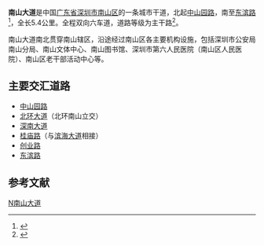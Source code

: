 {{Infobox China Road
|路牌类型=Shenzhen
|中文道路名称=南山大道
|道路英文名=Nanshan Blvd
|图片=
|图片说明=
|道路方向=NS
|道路属性=主干路
|道路总长度=5.4
|车速限制=60
|行车线数量=
|所在地区={{CHN}}[[广东省|广东省]][[深圳市|深圳市]][[南山区|南山区]]
|起点=[[中山园路|中山园路]]
|终点=[[东滨路|东滨路]]
|道路命名日期=
|命名缘由= 南山区中心道路
|道路旧名= 
|道路动工日期=
|通车日期=
|路段主要建筑=[[中山公园#深圳中山公园|深圳中山公园]]、[[南山文体中心|南山文体中心]]、<br>[[深圳医疗卫生机构列表#南山区医疗机构|深圳市第六人民医院]]、<br>[[中国南方航空|中国南方航空深圳分公司]]
}}
'''南山大道'''是中国[[广东省|广东省]][[深圳市|深圳市]][[南山区_(深圳)|南山区]]的一条城市干道，北起[[中山园路|中山园路]]，南至[[东滨路|东滨路]]<ref>{{cite web|title=《深圳市现状道路桥梁名称梳理规划》主干路命名方案一览表-01|url=http://www.szpl.gov.cn/main/csgh/zxgh/dlql/table03.html|publisher=深圳市规划和国土资源委员会|accessdate=2015-11-16|deadurl=yes|archiveurl=https://web.archive.org/web/20111209040317/http://www.szpl.gov.cn/main/csgh/zxgh/dlql/table03.html|archivedate=2011-12-09}}</ref>，全长5.4公里。全程双向六车道，道路等级为主干路<ref>{{cite web|title=深圳市南山01-03&04&05号片区【南油地区】 法定图则|url=http://www.szpl.gov.cn/szupb/fdtz/ls/ny.html|publisher=深圳市规划和国土资源委员会|accessdate=2015-11-15|archive-url=https://web.archive.org/web/20151117144723/http://www.szpl.gov.cn/szupb/fdtz/ls/ny.html|archive-date=2015-11-17|dead-url=yes}}</ref>。

南山大道南北贯穿南山辖区，沿途经过南山区各主要机构设施，包括深圳市公安局南山分局、南山文体中心、南山图书馆、深圳市第六人民医院（南山区人民医院）、南山区老干部活动中心等。

== 主要交汇道路 ==
*[[中山园路|中山园路]]
*[[北环大道|北环大道]]（北环南山立交）
*[[深南大道|深南大道]]
*[[桂庙路|桂庙路]]（与[[滨海大道_(深圳)|滨海大道]]相接）
*[[创业路|创业路]]
*[[东滨路|东滨路]]

== 参考文献 ==
{{reflist}}

{{深圳小作品}}
{{深圳市主要道路}}

[[Category:深圳道路|N南山大道]]